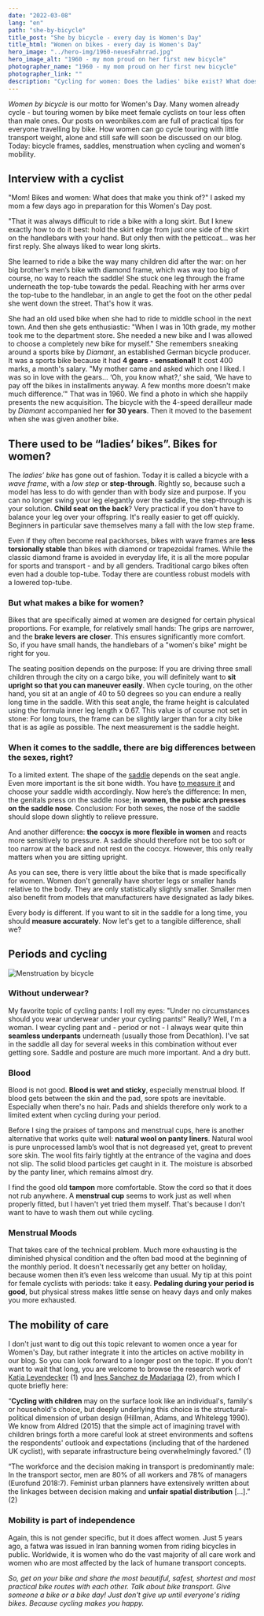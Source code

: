 ```yaml
---
date: "2022-03-08"
lang: "en"
path: "she-by-bicycle"
title_post: "She by bicycle - every day is Women's Day"
title_html: "Women on bikes - every day is Women's Day"
hero_image: "../hero-img/1960-neuesFahrrad.jpg"
hero_image_alt: "1960 - my mom proud on her first new bicycle"
photographer_name: "1960 - my mom proud on her first new bicycle"
photographer_link: ""
description: "Cycling for women: Does the ladies' bike exist? What does women have to consider when choosing a saddle and how does she ride a bike during menstruation? Bicycle frames, underpants and women's mobility are the topics of our blog post on Women's Day."
---
```


_Women by bicycle_ is our motto for Women's Day. Many women already cycle - but touring women by bike meet female cyclists on tour less often than male ones. Our posts on weonbikes.com are full of practical tips for everyone travelling by bike. How women can go cycle touring with little transport weight, alone and still safe will soon be discussed on our blog. Today: bicycle frames, saddles, menstruation when cycling and women's mobility.

## Interview with a cyclist

"Mom! Bikes and women: What does that make you think of?" I asked my mom a few days ago in preparation for this Women's Day post.

"That it was always difficult to ride a bike with a long skirt. But I knew exactly how to do it best: hold the skirt edge from just one side of the skirt on the handlebars with your hand. But only then with the petticoat... was her first reply. She always liked to wear long skirts.

She learned to ride a bike the way many children did after the war: on her big brother’s men’s bike with diamond frame, which was way too big of course, no way to reach the saddle! She stuck one leg through the frame underneath the top-tube towards the pedal. Reaching with her arms over the top-tube to the handlebar, in an angle to get the foot on the other pedal she went down the street. That's how it was.

She had an old used bike when she had to ride to middle school in the next town. And then she gets enthusiastic: "When I was in 10th grade, my mother took me to the department store. She needed a new bike and I was allowed to choose a completely new bike for myself." She remembers sneaking around a sports bike by _Diamant_, an established German bicycle producer. It was a sports bike because it had **4 gears - sensational!** It cost 400 marks, a month's salary. "My mother came and asked which one I liked. I was so in love with the gears... ‘Oh, you know what?,’ she said, ‘We have to pay off the bikes in installments anyway. A few months more doesn't make much difference.’" That was in 1960. We find a photo in which she happily presents the new acquisition. The bicycle with the 4-speed derailleur made by _Diamant_ accompanied her **for 30 years**. Then it moved to the basement when she was given another bike.

## There used to be “ladies’ bikes”. Bikes for women?

The _ladies’ bike_ has gone out of fashion. Today it is called a bicycle with a _wave frame_, with a _low step_ or **step-through**. Rightly so, because such a model has less to do with gender than with body size and purpose. If you can no longer swing your leg elegantly over the saddle, the step-through is your solution. **Child seat on the back**? Very practical if you don't have to balance your leg over your offspring. It's really easier to get off quickly. Beginners in particular save themselves many a fall with the low step frame.

Even if they often become real packhorses, bikes with wave frames are **less torsionally stable** than bikes with diamond or trapezoidal frames. While the classic diamond frame is avoided in everyday life, it is all the more popular for sports and transport - and by all genders. Traditional cargo bikes often even had a double top-tube. Today there are countless robust models with a lowered top-tube.

### But what makes a bike for women?

Bikes that are specifically aimed at women are designed for certain physical proportions. For example, for relatively small hands: The grips are narrower, and the **brake levers are closer**. This ensures significantly more comfort. So, if you have small hands, the handlebars of a "women's bike" might be right for you.

The seating position depends on the purpose: If you are driving three small children through the city on a cargo bike, you will definitely want to **sit upright so that you can maneuver easily**. When cycle touring, on the other hand, you sit at an angle of 40 to 50 degrees so you can endure a really long time in the saddle. With this seat angle, the frame height is calculated using the formula inner leg length x 0.67. This value is of course not set in stone: For long tours, the frame can be slightly larger than for a city bike that is as agile as possible. The next measurement is the saddle height.

### When it comes to the saddle, there are big differences between the sexes, right?

To a limited extent. The shape of the [saddle](https://www.sq-lab.com/en/ergonomics/sqlab-product-concepts/unisex/) depends on the seat angle. Even more important is the sit bone width. You have [to measure it](https://weonbikes.com/en/blog/measuring-sitbone-width-3-steps/) and choose your saddle width accordingly. Now here’s the difference: In men, the genitals press on the saddle nose; **in women, the pubic arch presses on the saddle nose**. Conclusion: For both sexes, the nose of the saddle should slope down slightly to relieve pressure.

And another difference: **the coccyx is more flexible in women** and reacts more sensitively to pressure. A saddle should therefore not be too soft or too narrow at the back and not rest on the coccyx. However, this only really matters when you are sitting upright.

As you can see, there is very little about the bike that is made specifically for women. Women don't generally have shorter legs or smaller hands relative to the body. They are only statistically slightly smaller. Smaller men also benefit from models that manufacturers have designated as lady bikes.

Every body is different. If you want to sit in the saddle for a long time, you should **measure accurately**. Now let's get to a tangible difference, shall we?

## Periods and cycling

![Menstruation by bicycle](../img/menstruation-by-bike.jpg)

### Without underwear?

My favorite topic of cycling pants: I roll my eyes: "Under no circumstances should you wear underwear under your cycling pants!" Really? Well, I'm a woman. I wear cycling pant and - period or not - I always wear quite thin **seamless underpants** underneath (usually those from Decathlon). I've sat in the saddle all day for several weeks in this combination without ever getting sore. Saddle and posture are much more important. And a dry butt.

### Blood

Blood is not good. **Blood is wet and sticky**, especially menstrual blood. If blood gets between the skin and the pad, sore spots are inevitable. Especially when there's no hair. Pads and shields therefore only work to a limited extent when cycling during your period.

Before I sing the praises of tampons and menstrual cups, here is another alternative that works quite well: **natural wool on panty liners**. Natural wool is pure unprocessed lamb’s wool that is not degreased yet, great to prevent sore skin. The wool fits fairly tightly at the entrance of the vagina and does not slip. The solid blood particles get caught in it. The moisture is absorbed by the panty liner, which remains almost dry.

I find the good old **tampon** more comfortable. Stow the cord so that it does not rub anywhere. A **menstrual cup** seems to work just as well when properly fitted, but I haven't yet tried them myself. That's because I don't want to have to wash them out while cycling.

### Menstrual Moods

That takes care of the technical problem. Much more exhausting is the diminished physical condition and the often bad mood at the beginning of the monthly period. It doesn't necessarily get any better on holiday, because women then it’s even less welcome than usual. My tip at this point for female cyclists with periods: take it easy. **Pedaling during your period is good**, but physical stress makes little sense on heavy days and only makes you more exhausted.

## The mobility of care

I don't just want to dig out this topic relevant to women once a year for Women's Day, but rather integrate it into the articles on active mobility in our blog. So you can look forward to a longer post on the topic. If you don't want to wait that long, you are welcome to browse the research work of [Katja Leyendecker](https://katsdekker.wordpress.com/publications/) (1) and [Ines Sanchez de Madariaga](https://unhabitat.org/mobility-of-care-ines-sanchez-de-madariaga) (2), from which I quote briefly here:

“**Cycling with children** may on the surface look like an individual's, family's or household's choice, but deeply underlying this choice is the structural-political dimension of urban design (Hillman, Adams, and Whitelegg 1990). We know from Aldred (2015) that the simple act of imagining travel with children brings forth a more careful look at street environments and softens the respondents' outlook and expectations (including that of the hardened UK cyclist), with separate infrastructure being overwhelmingly favored.” (1)

“The workforce and the decision making in transport is predominantly male: In the transport sector, men are 80% of all workers and 78% of managers (Eurofund 2018:7). Feminist urban planners have extensively written about the linkages between decision making and **unfair spatial distribution** \[...\].” (2)

### Mobility is part of independence

Again, this is not gender specific, but it does affect women. Just 5 years ago, a fatwa was issued in Iran banning women from riding bicycles in public. Worldwide, it is women who do the vast majority of all care work and women who are most affected by the lack of humane transport concepts.

_So, get on your bike and share the most beautiful, safest, shortest and most practical bike routes with each other. Talk about bike transport. Give someone a bike or a bike day! Just don't give up until everyone's riding bikes. Because cycling makes you happy._

